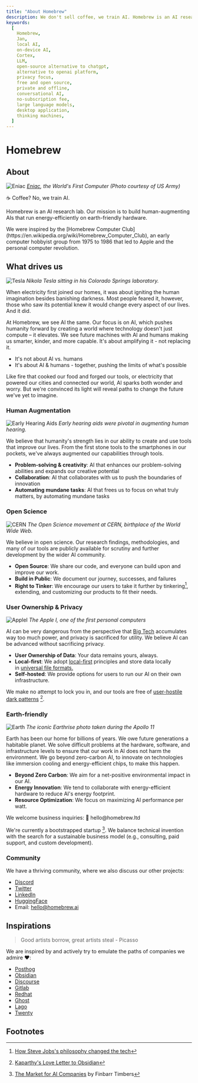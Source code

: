 ```yaml
---
title: "About Homebrew"
description: We don't sell coffee, we train AI. Homebrew is an AI research lab focused on building human-augmenting AIs that run energy-efficiently on earth-friendly hardware.
keywords:
  [
    Homebrew,
    Jan,
    local AI,
    on-device AI,
    Cortex,
    LLM,
    open-source alternative to chatgpt,
    alternative to openai platform,
    privacy focus,
    free and open source,
    private and offline,
    conversational AI,
    no-subscription fee,
    large language models,
    desktop application,
    thinking machines,
  ]
---
```



# Homebrew 

## About 

![Eniac](./_assets/eniac_computer.jpg)
_[Eniac](https://www.computerhistory.org/revolution/birth-of-the-computer/4/78), the World's First Computer (Photo courtesy of US Army)_

☕ Coffee? No, we train AI.

Homebrew is an AI research lab. Our mission is to build human-augmenting AIs that run energy-efficiently on earth-friendly hardware.

<Callout>
We were inspired by the [Homebrew Computer Club](https://en.wikipedia.org/wiki/Homebrew_Computer_Club), an early computer hobbyist group from 1975 to 1986 that led to Apple and the personal computer revolution.
</Callout>

## What drives us

![Tesla](./_assets/tesla_in_his_lab.webp)
_Nikola Tesla sitting in his Colorado Springs laboratory._

When electricity first joined our homes, it was about igniting the human imagination besides banishing darkness. Most people feared it, however, those who saw its potential knew it would change every aspect of our lives. And it did.

At Homebrew, we see AI the same. Our focus is on AI, which pushes humanity forward by creating a world where technology doesn't just compute – it elevates. We see future machines with AI and humans making us smarter, kinder, and more capable. It's about amplifying it - not replacing it.

- It's not about AI vs. humans
- It's about AI & humans - together, pushing the limits of what's possible

Like fire that cooked our food and forged our tools, or electricity that powered our cities and connected our world, AI sparks both wonder and worry. But we're convinced its light will reveal paths to change the future we've yet to imagine.

### Human Augmentation

![Early Hearing Aids](./_assets/Early_Hearing_Aids.jpeg)
_Early hearing aids were pivotal in augmenting human hearing._

We believe that humanity's strength lies in our ability to create and use tools that improve our lives. From the first stone tools to the smartphones in our pockets, we've always augmented our capabilities through tools.

- **Problem-solving & creativity**: AI that enhances our problem-solving abilities and expands our creative potential
- **Collaboration**: AI that collaborates with us to push the boundaries of innovation
- **Automating mundane tasks**: AI that frees us to focus on what truly matters, by automating mundane tasks

### Open Science

![CERN](./_assets/The_Open_Science_movement_at_CERN.jpg)
_The Open Science movement at CERN, birthplace of the World Wide Web._

We believe in open science. Our research findings, methodologies, and many of our tools are publicly available for scrutiny and further development by the wider AI community.

- **Open Source**: We share our code, and everyone can build upon and improve our work.
- **Build in Public**: We document our journey, successes, and failures
- **Right to Tinker**: We encourage our users to take it further by tinkering[^1], extending, and customizing our products to fit their needs.

### User Ownership & Privacy

![AppleI](./_assets/Apple_I.jpg)
_The Apple I, one of the first personal computers_

AI can be very dangerous from the perspective that [Big Tech](https://en.wikipedia.org/wiki/Big_Tech) accumulates way too much power, and privacy is sacrificed for utility. We believe AI can be advanced without sacrificing privacy.

- **User Ownership of Data**: Your data remains yours, always.
- **Local-first**: We adopt [local-first](https://www.inkandswitch.com/local-first/) principles and store data locally in [universal file formats.](https://stephango.com/file-over-app)
- **Self-hosted**: We provide options for users to run our AI on their own infrastructure.

We make no attempt to lock you in, and our tools are free of [user-hostile dark patterns](https://twitter.com/karpathy/status/1761467904737067456?t=yGoUuKC9LsNGJxSAKv3Ubg) [^2].

### Earth-friendly

![Earth](./_assets/Apollo_11_Earthrise.gif)
_The iconic Earthrise photo taken during the Apollo 11_

Earth has been our home for billions of years. We owe future generations a habitable planet. We solve difficult problems at the hardware, software, and infrastructure levels to ensure that our work in AI does not harm the environment. We go beyond zero-carbon AI, to innovate on technologies like immersion cooling and energy-efficient chips, to make this happen.

- **Beyond Zero Carbon**: We aim for a net-positive environmental impact in our AI.
- **Energy Innovation**: We tend to collaborate with energy-efficient hardware to reduce AI's energy footprint.
- **Resource Optimization**: We focus on maximizing AI performance per watt.

<Callout>
We welcome business inquiries: 👋 hello@homebrew.ltd
</Callout>

We're currently a bootstrapped startup [^3]. We balance technical invention with the search for a sustainable business model (e.g., consulting, paid support, and custom development).

### Community

We have a thriving community, where we also discuss our other projects: 

- [Discord](https://discord.gg/AAGQNpJQtH)
- [Twitter](https://twitter.com/janframework)
- [LinkedIn](http://linkedin.com/company/janframework/)
- [HuggingFace](https://huggingface.co/janhq)
- Email: hello@homebrew.ai

## Inspirations

> Good artists borrow, great artists steal - Picasso

We are inspired by and actively try to emulate the paths of companies we admire ❤️:

- [Posthog](https://posthog.com/handbook)
- [Obsidian](https://obsidian.md/)
- [Discourse](https://www.discourse.org/about)
- [Gitlab](https://handbook.gitlab.com/handbook/company/history/#2017-gitlab-storytime)
- [Redhat](https://www.redhat.com/en/about/development-model)
- [Ghost](https://ghost.org/docs/contributing/)
- [Lago](https://www.getlago.com/blog/open-source-licensing-and-why-lago-chose-agplv3)
- [Twenty](https://twenty.com/story)

## Footnotes

[^1]: [How Steve Jobs's philosophy changed the tech](https://www.popularmechanics.com/technology/gadgets/a4395/pm-remembers-steve-jobs-how-his-philosophy-changed-technology-6507117/)

[^2]: [Kaparthy's Love Letter to Obsidian](https://twitter.com/karpathy/status/1761467904737067456?t=yGoUuKC9LsNGJxSAKv3Ubg)

[^3]: [The Market for AI Companies](https://www.artfintel.com/p/the-market-for-ai-companies) by Finbarr Timbers

